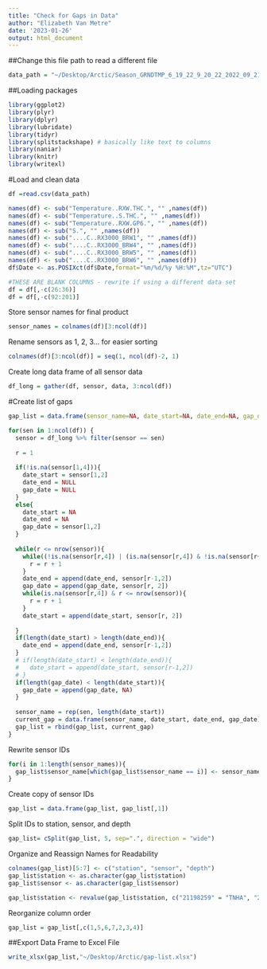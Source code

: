 ```yaml
---
title: "Check for Gaps in Data"
author: "Elizabeth Van Metre"
date: '2023-01-26'
output: html_document
---
```



##Change this file path to read a different file
```r
data_path = "~/Desktop/Arctic/Season_GRNDTMP_6_19_22_9_20_22_2022_09_21_16_19_26_UTC_1.csv"
```


##Loading packages
```r
library(ggplot2)
library(plyr)
library(dplyr)
library(lubridate)
library(tidyr)
library(splitstackshape) # basically like text to columns
library(naniar)
library(knitr)
library(writexl)
```

#Load and clean data
```r
df =read.csv(data_path)

names(df) <- sub("Temperature..RXW.THC.", "" ,names(df))
names(df) <- sub("Temperature..S.THC.", "" ,names(df))
names(df) <- sub("Temperature..RXW.GP6.", "" ,names(df))
names(df) <- sub("S.", "" ,names(df))
names(df) <- sub("....C..RX3000_BRW1", "" ,names(df))
names(df) <- sub("....C..RX3000_BRW4", "" ,names(df))
names(df) <- sub("....C..RX3000_BRW5", "" ,names(df))
names(df) <- sub("....C..RX3000_BRW6", "" ,names(df))
df$Date <- as.POSIXct(df$Date,format="%m/%d/%y %H:%M",tz="UTC")

#THESE ARE BLANK COLUMNS - rewrite if using a different data set
df = df[,-c(26:36)]
df = df[,-c(92:201)]

```

Store sensor names for final product
```r
sensor_names = colnames(df)[3:ncol(df)]
```

Rename sensors as 1, 2, 3... for easier sorting
```r
colnames(df)[3:ncol(df)] = seq(1, ncol(df)-2, 1)
```

Create long data frame of all sensor data
```r
df_long = gather(df, sensor, data, 3:ncol(df))
```

#Create list of gaps
```r
gap_list = data.frame(sensor_name=NA, date_start=NA, date_end=NA, gap_date=NA)[numeric(0), ]

for(sen in 1:ncol(df)) {
  sensor = df_long %>% filter(sensor == sen)
  
  r = 1
  
  if(!is.na(sensor[1,4])){
    date_start = sensor[1,2]
    date_end = NULL
    gap_date = NULL
  }
  else{
    date_start = NA
    date_end = NA
    gap_date = sensor[1,2]
  }
  
  while(r <= nrow(sensor)){
    while((!is.na(sensor[r,4]) | (is.na(sensor[r,4]) & !is.na(sensor[r+1, 4]))) & r <= nrow(sensor)){
      r = r + 1
    }
    date_end = append(date_end, sensor[r-1,2])
    gap_date = append(gap_date, sensor[r, 2])
    while(is.na(sensor[r,4]) & r <= nrow(sensor)){
      r = r + 1
    }
    date_start = append(date_start, sensor[r, 2])
     
  }
  if(length(date_start) > length(date_end)){
    date_end = append(date_end, sensor[r-1,2])
  }
  # if(length(date_start) < length(date_end)){
  #   date_start = append(date_start, sensor[r-1,2])
  # }
  if(length(gap_date) < length(date_start)){
    gap_date = append(gap_date, NA)
  }
  
  sensor_name = rep(sen, length(date_start))
  current_gap = data.frame(sensor_name, date_start, date_end, gap_date)
  gap_list = rbind(gap_list, current_gap)
}

```

Rewrite sensor IDs
```r
for(i in 1:length(sensor_names)){
  gap_list$sensor_name[which(gap_list$sensor_name == i)] <- sensor_names[i]
}
```
Create copy of sensor IDs
```r
gap_list = data.frame(gap_list, gap_list[,1])
```
Split IDs to station, sensor, and depth
```r
gap_list= cSplit(gap_list, 5, sep=".", direction = "wide") 
```
Organize and Reassign Names for Readability
```r
colnames(gap_list)[5:7] <- c("station", "sensor", "depth")
gap_list$station <- as.character(gap_list$station)
gap_list$sensor <- as.character(gap_list$sensor)

gap_list$station <- revalue(gap_list$station, c("21198259" = "TNHA", "21401800" = "BUECI", "21401801" = "SSMH", "21401803" = "BEO"))
```
Reorganize column order
```r
gap_list = gap_list[,c(1,5,6,7,2,3,4)]
```

##Export Data Frame to Excel File
```r
write_xlsx(gap_list,"~/Desktop/Arctic/gap-list.xlsx")
```

